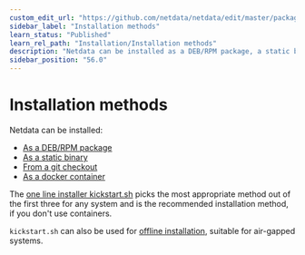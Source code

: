 ```yaml
---
custom_edit_url: "https://github.com/netdata/netdata/edit/master/packaging/installer/methods/methods.md"
sidebar_label: "Installation methods"
learn_status: "Published"
learn_rel_path: "Installation/Installation methods"
description: "Netdata can be installed as a DEB/RPM package, a static binary, a docker container or from source"
sidebar_position: "56.0"
---
```



# Installation methods

Netdata can be installed:

- [As a DEB/RPM package](/docs/installation/installation-methods/native-deb-rpm-packages)
- [As a static binary](/docs/installation/installation-methods/static-binary-packages)
- [From a git checkout](/docs/installation/installation-methods/from-a-git-checkout)
- [As a docker container](/docs/installation/installation-methods/docker)

The [one line installer kickstart.sh](/docs/installation/installation-methods/one-line-installer-kickstart.sh)
picks the most appropriate method out of the first three for any system
and is the recommended installation method, if you don't use containers.

`kickstart.sh` can also be used for 
[offline installation](/docs/installation/installation-methods/offline-systems),
suitable for air-gapped systems.
